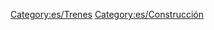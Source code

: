 {{en/Bilingual box| es
| Más información sobre TTD / uniones OpenTTD tren se puede encontrar en los siguientes sitios (todos en inglés):
| More information on TTD/OpenTTD train junctions can be found at the following sites:}}

{{es/Enlaces/Cruces de trenes}}

[[Category:es/Trenes]]
[[Category:es/Construcción]]